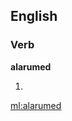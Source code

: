 ==English==

===Verb===
'''alarumed'''

# {{archaic}} {{rare}} {{past of|[[alarum]]}}

[[ml:alarumed]]